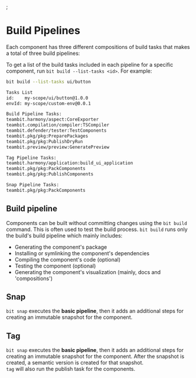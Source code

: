 ;

# Build Pipelines

Each component has three different compositions of build tasks that makes a total of three build pipelines:



To get a list of the build tasks included in each pipeline for a specific component, run `bit build --list-tasks <id>`.
For example:

```bash
bit build --list-tasks ui/button
```

```bash
Tasks List
id:    my-scope/ui/button@1.0.0
envId: my-scope/custom-env@0.0.1

Build Pipeline Tasks:
teambit.harmony/aspect:CoreExporter
teambit.compilation/compiler:TSCompiler
teambit.defender/tester:TestComponents
teambit.pkg/pkg:PreparePackages
teambit.pkg/pkg:PublishDryRun
teambit.preview/preview:GeneratePreview

Tag Pipeline Tasks:
teambit.harmony/application:build_ui_application
teambit.pkg/pkg:PackComponents
teambit.pkg/pkg:PublishComponents

Snap Pipeline Tasks:
teambit.pkg/pkg:PackComponents
```

## Build pipeline

Components can be built without committing changes using the `bit build` command. This is often used to test the build process.
`bit build` runs only the build's build pipeline which mainly includes:

- Generating the component's package
- Installing or symlinking the component's dependencies
- Compiling the component's code (optional)
- Testing the component (optional)
- Generating the component's visualization (mainly, docs and 'compositions')

## Snap

`bit snap` executes the **basic pipeline**, then it adds an additional steps for creating an immutable snapshot for the component.

## Tag

`bit snap` executes the **basic pipeline**, then it adds an additional steps for creating an immutable snapshot for the component. After the snapshot is created, a semantic version is created for that snapshot.  
`tag` will also run the publish task for the components.
